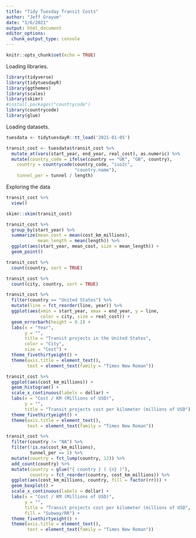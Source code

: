 ```yaml
---
title: "Tidy Tuesday Transit Costs"
author: "Jeff Grayum"
date: "1/6/2021"
output: html_document
editor_options: 
  chunk_output_type: console
---
```


```r
knitr::opts_chunk$set(echo = TRUE)
```

Loading libraries.
```r
library(tidyverse)
library(tidytuesdayR)
library(ggthemes)
library(scales)
library(skimr)
#install.packages("countrycode")
library(countrycode)
library(glue)
```

Loading datasets.
```r
tuesdata <- tidytuesdayR::tt_load('2021-01-05')

transit_cost <- tuesdata$transit_cost %>%
  mutate_at(vars(start_year, end_year, real_cost), as.numeric) %>%
  mutate(country_code = ifelse(country == "UK", "GB", country),
    country = countrycode(country_code, "iso2c",
                          "country.name"),
    tunnel_per = tunnel / length) 
```

Exploring the data
```r
transit_cost %>%
  view()

skimr::skim(transit_cost)

transit_cost %>%
  group_by(start_year) %>%
  summarize(mean_cost = mean(cost_km_millions),
            mean_length = mean(length)) %>%
  ggplot(aes(start_year, mean_cost, size = mean_length)) +
  geom_point()
```


```r
transit_cost %>%
  count(country, sort = TRUE) 

transit_cost %>%
  count(city, country, sort = TRUE)

transit_cost %>%
  filter(country == "United States") %>%
  mutate(line = fct_reorder(line, year)) %>%
  ggplot(aes(xmin = start_year, xmax = end_year, y = line, 
             color = city, size = real_cost)) +
  geom_errorbarh(height = 0.2) +
  labs(x = "Year",
       y = "",
       title = "Transit projects in the United States",
       color = "City",
       size = "Cost") +
  theme_fivethirtyeight() +
  theme(axis.title = element_text(),
        text = element_text(family = "Times New Roman"))

transit_cost %>%
  ggplot(aes(cost_km_millions)) +
  geom_histogram() +
  scale_x_continuous(labels = dollar) +
  labs(x = "Cost / KM (Millions of USD)",
       y = "",
       title = "Transit projects cost per kilometer (millions of USD") +
  theme_fivethirtyeight() +
  theme(axis.title = element_text(),
        text = element_text(family = "Times New Roman"))

transit_cost %>%
  filter(country != "NA") %>%
  filter(!is.na(cost_km_millions),
         tunnel_per == 1) %>%
  mutate(country = fct_lump(country, 12)) %>%
  add_count(country) %>%
  mutate(country = glue("{ country } ( {n} )"), 
         country = fct_reorder(country, cost_km_millions)) %>%
  ggplot(aes(cost_km_millions, country, fill = factor(rr))) +
  geom_boxplot() +
  scale_x_continuous(labels = dollar) +
  labs(x = "Cost / KM (Millions of USD)",
       y = "",
       title = "Transit projects cost per kilometer (millions of USD",
       fill = "Subway/RR") +
  theme_fivethirtyeight() +
  theme(axis.title = element_text(),
        text = element_text(family = "Times New Roman"))


  
  
        
```

